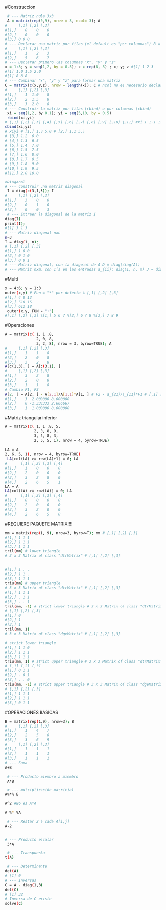 
#Construccion
```r
 # --- Matriz nula 3x3
 A = matrix(rep(0,9), nrow = 3, ncol= 3); A
#     [,1] [,2] [,3]
#[1,]    0    0    0
#[2,]    0    0    0
#[3,] 0 0 0
# --- Declarar una matriz por filas (el default es "por columnas") B = matrix(c(1,2,3,5,6,7), nrow = 2, byrow=T); B
#     [,1] [,2] [,3]
#[1,]    1    2    3
#[2,]    5    6    7
# --- Declarar primero las columnas "x", "y" y "z"
x = 1:3; y = seq(1,2, by = 0.5); z = rep(8, 3) ; x; y; z #[1] 1 2 3
#[1] 1.0 1.5 2.0
#[1] 8 8 8
# --- Combinar "x", "y" y "z" para formar una matriz
C = matrix(c(x,y,z), nrow = length(x)); C # ncol no es necesario declararlo
#     [,1] [,2] [,3]
#[1,]    1  1.0    8
#[2,]    2  1.5    8
#[3,]    3  2.0    8
# --- Construir la matriz por filas (rbind) o por columnas (cbind)
 xi = seq(1,2, by 0.1); yi = seq(5,10, by = 0.5)
 rbind(xi,yi)
# [,1] [,2] [,3] [,4] [,5] [,6] [,7] [,8] [,9] [,10] [,11] #xi 1 1.1 1.2 1.3 1.4 1.5 1.6 1.7 1.8 1.9 2 #yi 5 5.5 6.0 6.5 7.0 7.5 8.0 8.5 9.0 9.5 10
cbind(xi,yi)
# xiyi # [1,] 1.0 5.0 # [2,] 1.1 5.5
# [3,] 1.2  6.0
# [4,] 1.3  6.5
# [5,] 1.4  7.0
# [6,] 1.5  7.5
# [7,] 1.6  8.0
# [8,] 1.7  8.5
# [9,] 1.8  9.0
#[10,] 1.9  9.5
#[11,] 2.0 10.0
```
```bash
#Diagonal
# --- construir una matriz diagonal
 I = diag(c(3,1,3)); I
#     [,1] [,2] [,3]
#[1,]    3    0    0
#[2,]    0    1    0
#[3,]    0    0    3
 # --- Extraer la diagonal de la matriz I
diag(I)
print(I);
#[1] 3 1 3
# --- Matriz diagonal nxn
n=3
I = diag(1, n);
# [,1] [,2] [,3]
#[1,] 1 0 0
#[2,] 0 1 0
#[3,] 0 0 1
# --- Matriz diagonal, con la diagonal de A D = diag(diag(A))
# --- Matriz nxm, con 1’s en las entradas a_{ii}: diag(1, n, m) J = diag(1, 3, 4); J
```
#Multi
```bash
x = 4:6; y = 1:3
outer(x,y) # Fun = "*" por defecto % [,1] [,2] [,3]
#[1,] 4 8 12
#[2,] 510 15
#[3,] 612 18
 outer(x,y, FUN = "+")
#[,1] [,2] [,3] %[1,] 5 6 7 %[2,] 6 7 8 %[3,] 7 8 9
```

#Operaciones
```bash
A = matrix(c( 1, 1 ,8,
              2, 0, 8,
              3, 2, 8), nrow = 3, byrow=TRUE); A
#     [,1] [,2] [,3]
#[1,]    1    1    8
#[2,]    2    0    8
#[3,]    3    2    8
A[c(1,3), ] = A[c(3,1), ]
#     [,1] [,2] [,3]
#[1,]    3    2    8
#[2,]    2    0    8
#[3,]    1    1    8
# Cambio F1, F3
A[2, ] = A[2, ] - A[2,1]/A[1,1]*A[1, ] # F2 - a_{21}/a_{11}*F1 # [,1] [,2] [,3]
#[1,]    3  2.000000 8.000000
#[2,]    0 -1.333333 2.666667
#[3,]    1  1.000000 8.000000
```
#Matriz triangular inferior
```bash
A = matrix(c( 1, 1 ,8, 5,
             2, 0, 8, 9,
             3, 2, 8, 3,
             2, 6, 5, 1), nrow = 4, byrow=TRUE)
 
LA = A
2, 6, 5, 1), nrow = 4, byrow=TRUE)
 LA[col(LA) >= row(LA)+1] = 0; LA
#      [,1] [,2] [,3] [,4]
#[1,]    1    0    0    0
#[2,]    2    0    0    0
#[3,]    3    2    8    0
#[4,]    2    6    5    1
LA = A
LA[col(LA) >= row(LA)] = 0; LA
#      [,1] [,2] [,3] [,4]
#[1,]    0    0    0    0
#[2,]    2    0    0    0
#[3,]    3    2    0    0
#[4,]    2    6    5    0
```


#REQUIERE PAQUETE MATRIX!!!!
```bash
mm = matrix(rep(1, 9), nrow=3, byrow=T); mm # [,1] [,2] [,3]
#[1,] 1 1 1
#[2,] 1 1 1
#[3,] 1 1 1
tril(mm) # lower triangle
# 3 x 3 Matrix of class "dtrMatrix" # [,1] [,2] [,3]

 
#[1,] 1 . .
#[2,] 1 1 .
#[3,] 1 1 1
triu(mm) # upper triangle
# 3 x 3 Matrix of class "dtrMatrix" # [,1] [,2] [,3]
#[1,] 1 1 1
#[2,] . 1 1
#[3,] . . 1
tril(mm, -1) # strict lower triangle # 3 x 3 Matrix of class "dtrMatrix"
# [,1] [,2] [,3]
#[1,] 0
#[2,] 1
#[3,] 1
tril(mm, 1)
# 3 x 3 Matrix of class "dgeMatrix" # [,1] [,2] [,3]

# strict lower triangle
#[1,] 1 1 0
#[2,] 1 1 1
#[3,] 1 1 1
triu(mm, 1) # strict upper triangle # 3 x 3 Matrix of class "dtrMatrix"
# [,1] [,2] [,3]
#[1,] 0 1 1
#[2,] . 0 1
#[3,] . . 0
triu(mm, -1) # strict upper triangle # 3 x 3 Matrix of class "dgeMatrix"
# [,1] [,2] [,3]
#[1,] 1 1 1
#[2,] 1 1 1
#[3,] 0 1 1
```
#OPERACIONES BASICAS
```bash
B = matrix(rep(1,9), nrow=3); B
#     [,1] [,2] [,3]
#[1,]    1    4    7
#[2,]    2    5    8
#[3,]    3    6    9
#     [,1] [,2] [,3]
#[1,]    1    1    1
#[2,]    1    1    1
#[3,]    1    1    1
# --- Suma
A+B

 # --- Producto miembro a miembro
 A*B

 # --- multiplicación matricial
A%*% B

A^2 #No es A*A

A %* %A

 # --- Restar 2 a cada A[i,j]
A-2


# --- Producto escalar
 3*A

 # --- Transpuesta
t(A)

 # --- Determinante
det(A)
# [1] 0
# --- Inversas
C = A - diag(1,3)
det(C)
# [1] 32
# Inversa de C existe
solve(C)

```

